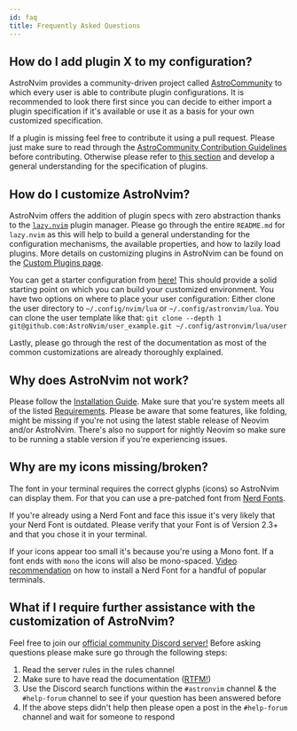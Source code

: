 ```yaml
---
id: faq
title: Frequently Asked Questions
---
```


## How do I add plugin X to my configuration?

AstroNvim provides a community-driven project called [AstroCommunity](https://github.com/AstroNvim/astrocommunity) to which every user is able to contribute plugin configurations. It is recommended to look there first since you can decide to either import a plugin specification if it's available or use it as a basis for your own customized specification.

If a plugin is missing feel free to contribute it using a pull request. Please just make sure to read through the [AstroCommunity Contribution Guidelines](https://github.com/AstroNvim/astrocommunity/blob/main/CONTRIBUTING.md) before contributing. Otherwise please refer to [this section](#how-do-i-customize-astronvim) and develop a general understanding for the specification of plugins.

## How do I customize AstroNvim?

AstroNvim offers the addition of plugin specs with zero abstraction thanks to the [`lazy.nvim`](https://www.github.com/folke/lazy.nvim) plugin manager. Please go through the entire `README.md` for `lazy.nvim` as this will help to build a general understanding for the configuration mechanisms, the available properties, and how to lazily load plugins. More details on customizing plugins in AstroNvim can be found on the [Custom Plugins page](./Recipes/custom_plugins).

You can get a starter configuration from [here!](https://github.com/AstroNvim/user_example) This should provide a solid starting point on which you can build your customized environment. You have two options on where to place your user configuration: Either clone the user directory to `~/.config/nvim/lua` or `~/.config/astronvim/lua`. You can clone the user template like that: `git clone --depth 1 git@github.com:AstroNvim/user_example.git ~/.config/astronvim/lua/user`

Lastly, please go through the rest of the documentation as most of the common customizations are already thoroughly explained.

## Why does AstroNvim not work?

Please follow the [Installation Guide](./#%EF%B8%8F-installation). Make sure that you're system meets all of the listed [Requirements](./#-requirements). Please be aware that some features, like folding, might be missing if you're not using the latest stable release of Neovim and/or AstroNvim. There's also no support for nightly Neovim so make sure to be running a stable version if you're experiencing issues.

## Why are my icons missing/broken?

The font in your terminal requires the correct glyphs (icons) so AstroNvim can display them. For that you can use a pre-patched font from [Nerd Fonts](https://www.nerdfonts.com/).

If you're already using a Nerd Font and face this issue it's very likely that your Nerd Font is outdated. Please verify that your Font is of Version 2.3+ and that you chose it in your terminal.

If your icons appear too small it's because you're using a Mono font. If a font ends with `mono` the icons will also be mono-spaced. [Video recommendation](https://youtu.be/mQdB_kHyZn8) on how to install a Nerd Font for a handful of popular terminals.

## What if I require further assistance with the customization of AstroNvim?

Feel free to join our [official community Discord server!](https://discord.astronvim.com) Before asking questions please make sure go through the following steps:

1. Read the server rules in the rules channel
2. Make sure to have read the documentation ([RTFM!](https://www.urbandictionary.com/define.php?term=RTFM))
3. Use the Discord search functions within the `#astronvim` channel & the `#help-forum` channel to see if your question has been answered before
4. If the above steps didn't help then please open a post in the `#help-forum` channel and wait for someone to respond
